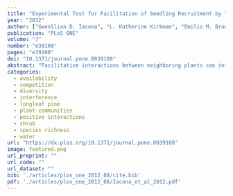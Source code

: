 ```yaml
---
title: "Experimental Test for Facilitation of Seedling Recruitment by the Dominant Bunchgrass in a Fire-Maintained Savanna"
year: "2012"
author: ["Gwenllian D. Iacona", "L. Katherine Kirkman", "Emilio M. Bruna"]
publication: "PLoS ONE"
volume: "7"
number: "e39108"
pages: "e39108"
doi: "10.1371/journal.pone.0039108"
abstract: "Facilitative interactions between neighboring plants can influence community composition, especially in locations where environmental stress is a factor limiting competitive effects. The longleaf pine savanna of the southeastern United States is a threatened and diverse system where seedling recruitment success and understory species richness levels are regulated by the availability of moist microsites. We hypothesized that the dominant bunch grass species (Aristida stricta Michx.) would facilitate moist seedling microsites through shading, but that the effect would depend on stress gradients. Here, we examined the environmental properties modified by the presence of wiregrass and tested the importance of increased shade as a potential facilitative mechanism promoting seedling recruitment across spatial and temporal stress gradients. We showed that environmental gradients, season, and experimental water manipulation influence seedling success. Environmental properties were modified by wiregrass proximity in a manner that could facilitate seedling success, but we showed that shade alone does not provide a facilitative benefit to seedlings in this system."
categories: 
  - availability
  - competition
  - diversity
  - interference
  - longleaf pine
  - plant-communities
  - positive interactions
  - shrub
  - species richness
  - water
url: "https://dx.plos.org/10.1371/journal.pone.0039108"
image: featured.png
url_preprint: ""
url_code: ""
url_dataset: ""
bib: './articles/plos_one_2012_88/cite.bib'
pdf: './articles/plos_one_2012_88/Iacona_et_al_2012.pdf'
---
```

